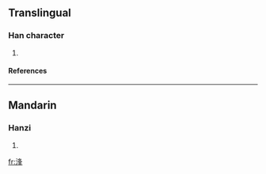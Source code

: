 ==Translingual==
===Han character===
{{Han char|rn=85|rad=水|as=07|sn=10|four=|canj=水竹水十 (EHEJ)}}
# {{defn|Han|sort=水07}}
====References====
{{Han ref|kx=0625.050|dkj=17492|dj=1023.040|hdz=31631.040|uh=6D72|ud=28018}}

----
==Mandarin==
===Hanzi===
{{cmn-hanzi|pin=[[féng]] (feng2)|wg=feng<sup>2</sup>}}
# {{defn|Mandarin}}

[[fr:浲]]